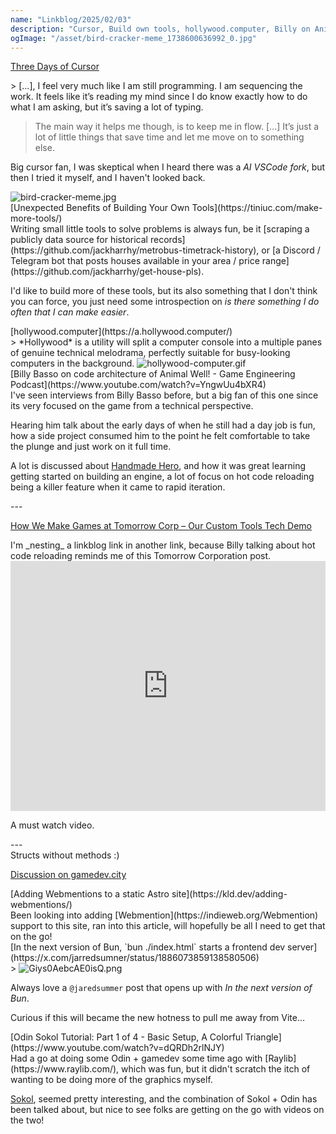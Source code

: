 ```yaml
---
name: "Linkblog/2025/02/03"
description: "Cursor, Build own tools, hollywood.computer, Billy on Animal Well tech, Webmentions on Astro, `bun ./index.html`, Odin Sokol."
ogImage: "/asset/bird-cracker-meme_1738600636992_0.jpg"
---
```


[Three Days of Cursor](https://loufranco.com/blog/three-days-of-cursor)

<div class="ml-[2rem] mb-8">
> [...], I feel very much like I am still programming. I am sequencing the work. It feels like it’s reading my mind since I do know exactly how to do what I am asking, but it’s saving a lot of typing.

> The main way it helps me though, is to keep me in flow. [...] It’s just a lot of little things that save time and let me move on to something else.

Big cursor fan, I was skeptical when I heard there was a _AI VSCode fork_, but then I tried it myself, and I haven't looked back.

<Image src='/asset/bird-cracker-meme_1738600636992_0.jpg' alt='bird-cracker-meme.jpg' width={1000} height={993} />

</div>
[Unexpected Benefits of Building Your Own Tools](https://tiniuc.com/make-more-tools/)

<div class="ml-[2rem] mb-8">
Writing small little tools to solve problems is always fun, be it [scraping a publicly data source for historical records](https://github.com/jackharrhy/metrobus-timetrack-history), or [a Discord / Telegram bot that posts houses available in your area / price range](https://github.com/jackharrhy/get-house-pls).

I'd like to build more of these tools, but its also something that I don't think you can force, you just need some introspection on _is there something I do often that I can make easier_.

</div>
[hollywood.computer](https://a.hollywood.computer/)

<div class="ml-[2rem] mb-8">
> *Hollywood* is a utility will split a computer console into a multiple panes of genuine technical melodrama, perfectly suitable for busy-looking computers in the background.

<Image src='/asset/hollywood-computer_1738601918638_0.gif' alt='hollywood-computer.gif' width={480} height={232} />

</div>
[Billy Basso on code architecture of Animal Well! - Game Engineering Podcast](https://www.youtube.com/watch?v=YngwUu4bXR4)

<div class="ml-[2rem] mb-8">
I've seen interviews from Billy Basso before, but a big fan of this one since its very focused on the game from a technical perspective.

Hearing him talk about the early days of when he still had a day job is fun, how a side project consumed him to the point he felt comfortable to take the plunge and just work on it full time.

A lot is discussed about [Handmade Hero](https://hero.handmade.network/), and how it was great learning getting started on building an engine, a lot of focus on hot code reloading being a killer feature when it came to rapid iteration.

<div class="ml-[2rem] mb-8">
---

[How We Make Games at Tomorrow Corp – Our Custom Tools Tech Demo](https://tomorrowcorporation.com/posts/how-we-make-games-at-tomorrow-corp-our-custom-tools-tech-demo)

<div class="ml-[2rem] mb-8">
I'm _nesting_ a linkblog link in another link, because Billy talking about hot code reloading reminds me of this Tomorrow Corporation post.

<iframe
    class="my-2"
    width="100%"
    height="400"
    src="https://www.youtube.com/embed/72y2EC5fkcE"
    frameborder="0"
    allow="accelerometer; autoplay; clipboard-write; encrypted-media; gyroscope; picture-in-picture"
    allowfullscreen
></iframe>

A must watch video.

</div>
---

</div>
Structs without methods :)

[Discussion on gamedev.city](https://gamedev.city/s/fakfuy/game_engineering_podcast_billy_basso_on)

</div>
[Adding Webmentions to a static Astro site](https://kld.dev/adding-webmentions/)

<div class="ml-[2rem] mb-8">
Been looking into adding [Webmention](https://indieweb.org/Webmention) support to this site, ran into this article, will hopefully be all I need to get that on the go!

</div>
[In the next version of Bun, `bun ./index.html` starts a frontend dev server](https://x.com/jarredsumner/status/1886073859138580506)

<div class="ml-[2rem] mb-8">
> <Image src='/asset/Giys0AebcAE0isQ_1738625343406_0.png' alt='Giys0AebcAE0isQ.png' width={612} height={310} />

Always love a `@jaredsummer` post that opens up with _In the next version of Bun_.

Curious if this will became the new hotness to pull me away from Vite...

</div>
[Odin Sokol Tutorial: Part 1 of 4 - Basic Setup, A Colorful Triangle](https://www.youtube.com/watch?v=dQRDh2rlNJY)

<div class="ml-[2rem] mb-8">
Had a go at doing some Odin + gamedev some time ago with [Raylib](https://www.raylib.com/), which was fun, but it didn't scratch the itch of wanting to be doing more of the graphics myself.

[Sokol](https://github.com/floooh/sokol), seemed pretty interesting, and the combination of Sokol + Odin has been talked about, but nice to see folks are getting on the go with videos on the two!

</div>
